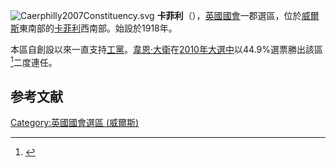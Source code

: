 [[File:Caerphilly2007Constituency.svg|right]]
'''卡菲利'''（{{lang-en|Caerphilly}}），[[英國|英國]][[英國國會|國會]]一郡選區，位於[[威爾斯|威爾斯]]東南部的[[卡菲利|卡菲利]]西南部。始設於1918年。

本區自創設以來一直支持[[工黨_(英國)|工黨]]。[[韋恩·大衛|韋恩·大衛]]在[[2010年英國大選|2010年大選中]]以44.9%選票勝出該區<ref name="">{{cite news
|publisher=[[英國廣播公司|英國廣播公司]]
|date=2010年5月7日
|title=Election 2010/Constituency/Caerphilly
|url=http://news.bbc.co.uk/1/shared/election2010/results/constituency/w36.stm
|accessdate=2010年6月9日
|archive-date=2017年8月23日
|archive-url=https://web.archive.org/web/20170823101740/http://news.bbc.co.uk/1/shared/election2010/results/constituency/w36.stm
|dead-url=no
}}</ref>二度連任。

==参考文献==
<div class="references-small">
<references></references>
</div>

{{DEFAULTSORT:Caerphilly (UK Parliament constituency)}}
[[Category:英國國會選區_(威爾斯)|Category:英國國會選區 (威爾斯)]]